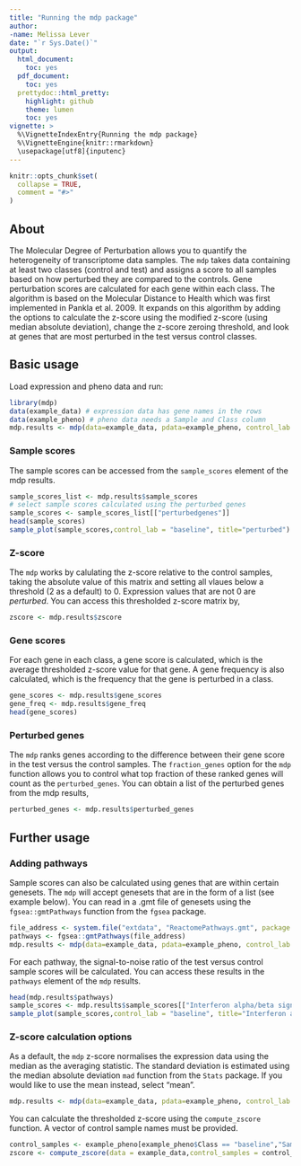 ```yaml
---
title: "Running the mdp package"
author:
-name: Melissa Lever
date: "`r Sys.Date()`"
output:
  html_document:
    toc: yes
  pdf_document:
    toc: yes
  prettydoc::html_pretty:
    highlight: github
    theme: lumen
    toc: yes
vignette: >
  %\VignetteIndexEntry{Running the mdp package}
  %\VignetteEngine{knitr::rmarkdown}
  \usepackage[utf8]{inputenc}
---
```


```r
knitr::opts_chunk$set(
  collapse = TRUE,
  comment = "#>"
)
```

## About

The Molecular Degree of Perturbation allows you to quantify the heterogeneity of transcriptome data samples. The `mdp` takes data containing at least two classes (control and test) and assigns a score to all samples based on how perturbed they are compared to the controls. Gene perturbation scores are calculated for each gene within each class. The algorithm is based on the Molecular Distance to Health which was first implemented in Pankla et al. 2009. 
It expands on this algorithm by adding the options to calculate the z-score using the modified z-score (using median absolute deviation), change the z-score zeroing threshold, and look at genes that are most perturbed in the test versus control classes.

## Basic usage

Load expression and pheno data and run:

```r
library(mdp)
data(example_data) # expression data has gene names in the rows
data(example_pheno) # pheno data needs a Sample and Class column
mdp.results <- mdp(data=example_data, pdata=example_pheno, control_lab = "baseline")
```



### Sample scores
The sample scores can be accessed from the `sample_scores` element of the mdp results.
```r
sample_scores_list <- mdp.results$sample_scores
# select sample scores calculated using the perturbed genes
sample_scores <- sample_scores_list[["perturbedgenes"]]
head(sample_scores)
sample_plot(sample_scores,control_lab = "baseline", title="perturbed")
```

### Z-score 
The `mdp` works by calulating the z-score relative to the control samples, taking the absolute value of this matrix and setting all vlaues below a threshold (2 as a default) to 0. Expression values that are not 0 are *perturbed*. You can access this thresholded z-score matrix by,
```r
zscore <- mdp.results$zscore
```


### Gene scores
For each gene in each class, a gene score is calculated, which is the average thresholded z-score value for that gene. A gene frequency is also calculated, which is the frequency that the gene is perturbed in a class.
```r
gene_scores <- mdp.results$gene_scores
gene_freq <- mdp.results$gene_freq
head(gene_scores)
```


### Perturbed genes
The `mdp` ranks genes according to the difference between their gene score in the test versus the control samples. The `fraction_genes` option for the `mdp` function allows you to control what top fraction of these ranked genes will count as the `perturbed_genes`. You can obtain a list of the perturbed genes from the mdp results,
```r
perturbed_genes <- mdp.results$perturbed_genes
```

## Further usage

### Adding pathways
Sample scores can also be calculated using genes that are within certain genesets. The `mdp` will accept genesets that are in the form of a list (see example below). You can read in a .gmt file of genesets using the `fgsea::gmtPathways` function from the `fgsea` package.


```r
file_address <- system.file("extdata", "ReactomePathways.gmt", package = "mdp")
pathways <- fgsea::gmtPathways(file_address)
mdp.results <- mdp(data=example_data, pdata=example_pheno, control_lab = "baseline",pathways=pathways)
```

For each pathway, the signal-to-noise ratio of the test versus control sample scores will be calculated. You can access these results in the `pathways` element of the `mdp` results.
```r
head(mdp.results$pathways)
sample_scores <- mdp.results$sample_scores[["Interferon alpha/beta signaling"]]
sample_plot(sample_scores,control_lab = "baseline", title="Interferon a/b")

```

### Z-score calculation options

As a default, the `mdp` z-score normalises the expression data using the median as the averaging statistic. The standard deviation is estimated using the median absolute deviation `mad` function from the `Stats` package. If you would like to use the mean instead, select "mean". 
```r
mdp.results <- mdp(data=example_data, pdata=example_pheno, control_lab = "baseline", measure = "mean")
```

You can calculate the thresholded z-score using the `compute_zscore` function. A vector of control sample names must be provided.
```r
control_samples <- example_pheno[example_pheno$Class == "baseline","Sample"] 
zscore <- compute_zscore(data = example_data,control_samples = control_samples,measure = "mean",std = 2)
```









